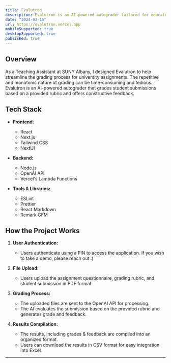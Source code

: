 ```yaml
---
title: Evalutron
description: Evalutron is an AI-powered autograder tailored for educators and institutions to streamline the grading process of student assignments
date: "2024-03-15"
url: https://evalutron.vercel.app
mobileSupported: true
desktopSupported: true
published: true
---
```


## Overview

As a Teaching Assistant at SUNY Albany, I designed Evalutron to help streamline the grading process for university assignments. The repetitive and monotonic nature of grading can be time-consuming and tedious. Evalutron is an AI-powered autograder that grades student submissions based on a provided rubric and offers constructive feedback.

## Tech Stack

- **Frontend:**

  - React
  - Next.js
  - Tailwind CSS
  - NextUI

- **Backend:**

  - Node.js
  - OpenAI API
  - Vercel's Lambda Functions

- **Tools & Libraries:**
  - ESLint
  - Prettier
  - React Markdown
  - Remark GFM

## How the Project Works

1. **User Authentication:**

   - Users authenticate using a PIN to access the application. If you wish to take a demo, please reach out :)

2. **File Upload:**

   - Users upload the assignment questionnaire, grading rubric, and student submission in PDF format.

3. **Grading Process:**

   - The uploaded files are sent to the OpenAI API for processing.
   - The AI evaluates the submission based on the provided rubric and generates grade and feedback.

4. **Results Compilation:**
   - The results, including grades & feedback are compiled into an organized format.
   - Users can download the results in CSV format for easy integration into Excel.

---
